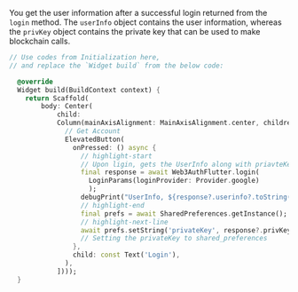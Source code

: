 You get the user information after a successful login returned from the `login` method. The `userInfo` object contains the user information, whereas
the `privKey` object contains the private key that can be used to make blockchain calls.

```dart
// Use codes from Initialization here,
// and replace the `Widget build` from the below code:

  @override
  Widget build(BuildContext context) {
    return Scaffold(
        body: Center(
            child:
            Column(mainAxisAlignment: MainAxisAlignment.center, children: [
              // Get Account
              ElevatedButton(
                onPressed: () async {
                  // highlight-start
                  // Upon ligin, gets the UserInfo along with priavteKey.
                  final response = await Web3AuthFlutter.login(
                    LoginParams(loginProvider: Provider.google)
                    );
                  debugPrint("UserInfo, ${response?.userinfo?.toString()}");
                  // highlight-end
                  final prefs = await SharedPreferences.getInstance();
                  // highlight-next-line
                  await prefs.setString('privateKey', response?.privKey.toString());
                  // Setting the privateKey to shared_preferences
                },
                child: const Text('Login'),
              ),
            ])));
  }

```
